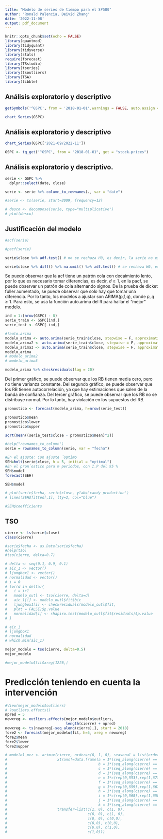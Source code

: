 ```yaml
---
title: "Modelo de series de tiempo para el SP500"
author: "Ronald Palencia, Deivid Zhang"
date: '2022-11-08'
output: pdf_document
---
```


```r
knitr::opts_chunk$set(echo = FALSE)
library(quantmod)
library(tidyquant)
library(tidyverse)
library(stats)
require(forecast)
library(TSstudio)
library(tseries)
library(tsoutliers)
library(TSA)
library(tibble)
```

## Análisis exploratorio y descriptivo

```r
getSymbols('^GSPC', from = '2018-01-01',warnings = FALSE, auto.assign = TRUE)
```

```r
chart_Series(GSPC)
```

## Análisis exploratorio y descriptivo
```r
chart_Series(GSPC['2021-09/2022-11'])
```

```r
GSPC <- tq_get('^GSPC', from = "2018-01-01", get = "stock.prices")
```

## Análisis exploratorio y descriptivo.
```r
serie <- GSPC %>% 
  dplyr::select(date, close)

serie <- serie %>% column_to_rownames(., var = "date")
```

```r
#serie <- ts(serie, start=2009, frequency=12)
```

```r
# desco <- decompose(serie, type="multiplicative")
# plot(desco)
```

## Justificación del modelo 
```r
#acf(serie)
```

```r
#pacf(serie)
```

```r
serie$close %>% adf.test() # no se rechaza H0, es decir, la serie no es estacionaria
```
```r
serie$close %>% diff() %>% na.omit() %>% adf.test() # se rechaza H0, es decir, la serie diferenciada es estacionaria
```

Se puede observar que la acf tiene un patrón cola con decaimiento lento, por lo que es necesario tomar diferencias, es decir, $d \geq 1$, en la pacf, se puede observar un patrón de cola alternando signos. De la prueba de dicket fuller aumentado, se puede observar que solo hay que tomar una diferencia. Por lo tanto, los modelos a ajustar son ARIMA(p,1,q), donde $p,q \geq 1$. Para esto, se usa la función auto.arima del R para hallar el "mejor" modelo.

```r
ind = 1:(nrow(GSPC) - 8)
serie_train <- GSPC[ind,]
serie_test <- GSPC[-ind,]
```


```r
#?auto.arima
modelo_arima <- auto.arima(serie_train$close, stepwise = F, approximation = F, ic = "aic") # ARIMA(2, 1, 2)
modelo_arima2 <- auto.arima(serie_train$close, stepwise = F, approximation = F, ic = "bic") # ARIMA(2, 1, 2)
modelo_arima3 <- auto.arima(serie_train$close, stepwise = F, approximation = F, ic = "aicc") # ARIMA(2, 1, 2)
modelo_arima
# modelo_arima2
# modelo_arima3
```


```r
modelo_arima %>% checkresiduals(lag = 20)
```

Del primer gráfico, se puede observar que los RB tienen media cero, pero no tiene varianza constante. Del segundo gráfico, se puede observar que los RB tienen autocorrelación, ya que hay estimaciones que salen de la banda de confianza. Del tercer gráfico, se puede observar que los RB no se distribuye normal. Por lo tanto, hay violación en los supuestos del RB.

```r
pronostico <- forecast(modelo_arima, h=nrow(serie_test))

pronostico$mean
pronostico$lower
pronostico$upper

sqrt(mean((serie_test$close - pronostico$mean)^2))

```

```r
#help("rownames_to_column")
serie = rownames_to_column(serie, var = "fecha")
```

```r
#En el ajuste: Con ajuste ´optimo
SEH=holt(serie$close, h = 5, initial = "optimal")
#En el pron´ostico para m periodos, con I.P del 95 %
SEH$model
forecast(SEH)
```

```r
SEH$model
```

```r
# plot(serie$fecha, serie$close, ylab="candy production")
# lines(SEH$fitted[,1], lty=2, col="blue")
```

```r
#SEH$coefficients
```

## TSO
```r
cierre <- ts(serie$close)
class(cierre)
```

```r
#serie$fecha <- as.Date(serie$fecha)
#help(tso)
#tso(cierre, delta=0.7)
```

```r
# delta <- seq(0.1, 0.9, 0.1)
# aic_1 <- vector()
# ljungbox1 <- vector()
# normalidad <- vector()
# i = 0
# for(d in delta){
#   i = i+1
#   modelo_outl <- tso(cierre, delta=d)
#   aic_1[i] <- modelo_outl$fit$bic
#   ljungbox1[i] <- checkresiduals(modelo_outl$fit,
#   plot = FALSE)$p.value
#   normalidad[i] <- shapiro.test(modelo_outl$fit$residuals)$p.value
# }
```

```r
# aic_1
# ljungbox1
# normalidad
# which.min(aic_1)
```


```r
mejor_modelo = tso(cierre, delta=0.5)
mejor_modelo
```

```r
#mejor_modelo$fit$xreg[1226,]
```

# Predicción teniendo en cuenta la intervención
```r
#View(mejor_modelo$outliers)
# ?outliers.effects()
npred = 5
newxreg <- outliers.effects(mejor_modelo$outliers,
                            length(cierre) + npred)
newxreg <- ts(newxreg[-seq_along(cierre),], start = 2018)
fore2 <- forecast(mejor_modelo$fit, h=5, xreg = newxreg)
fore2$mean
fore2$lower
fore2$upper
```


```r
# modelo1_mez <- arimax(cierre, order=c(0, 1, 0), seasonal = list(order = c(0, 0, 0)),
#                       xtransf=data.frame(a = 1*(seq_along(cierre) == 544), #TC
#                                          b = 1*(seq_along(cierre) == 546), #TC
#                                          c = 1*(seq_along(cierre) == 549), # AO
#                                          d = 1*(seq_along(cierre) == 552), # TC
#                                          e = 1*c(rep(0,553),rep(1,673)), # LS
#                                          f = 1*(seq_along(cierre) == 555), # AO
#                                          g = 1*c(rep(0,559),rep(1,667)), # LS
#                                          h = 1*(seq_along(cierre) == 562), # AO
#                                          i = 1*c(rep(0,568),rep(1,658)), # LS
#                                          j = 1*(seq_along(cierre) == 615), # TC
#                                          k = 1*(seq_along(cierre) == 1093)), # TC
#                       transfer=list(c(1, 0), c(1, 0),
#                                     c(0, 0), c(1, 0),
#                                     c(0, 0), c(0,0),
#                                     c(0,0), c(0,0),
#                                     c(0,0), c(1,0),
#                                     c(1,0)))

```



